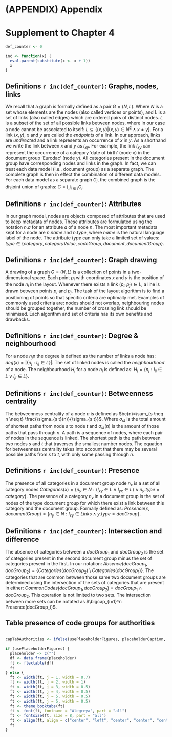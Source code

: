 # (APPENDIX) Appendix {-}
\cleardoublepage
\phantomsection
\addcontentsline{toc}{part}{Appendices}
<!-- \appendixpage* -->
<!-- \setlength\beforechapskip{-\baselineskip} -->

# Supplement to Chapter 4

```r
def_counter <- 0

inc <- function(x) {
  eval.parent(substitute(x <- x + 1))
  x
}
```

\raggedright

## Definitions `r inc(def_counter)`: Graphs, nodes, links

We recall that a graph is formally defined as a pair $G=(N, L)$. Where $N$ is a set whose elements are the nodes (also called vertices or points), and $L$ is a set of links (also called edges) which are ordered pairs of distinct nodes. $L$ is a subset of the set of all possible links between nodes, where in our case a node cannot be associated to itself: $L \subseteq\left\{(x, y)|(x, y) \in N^{2} \wedge x \neq y\right\}$. For a link $(x, y)$, $x$ and $y$ are called the _endpoints_ of a link. In our approach, links are _undirected_ and a link represents an occurrence of $x$ in $y$. As a shorthand we write the link between $x$ and $y$ as $l_{xy}$. For example, the link $l_{xy}$ can represent the occurrence of a category 'date of birth' (node $x$) in the document group 'Eurodac' (node $y$). All categories present in the document group have corresponding nodes and links in the graph. In fact, we can treat each data model (i.e., document group) as a separate graph. The complete graph is then in effect the combination of different data models. For each data model as a separate graph $G_{i}$, the combined graph is the disjoint union of graphs: $G=\bigcup_{i \in I} G_{i}$.

## Definitions `r inc(def_counter)`: Attributes

In our graph model, nodes are objects composed of attributes that are used to keep metadata of nodes. These attributes are formulated using the notation $n.a$ for an attribute $a$ of a node $n$. The most important metadata kept for a node are $n.name$ and $n.type$, where $name$ is the natural language label of the node. The attribute $type$ can only take a limited set of values: $type \in \{category, categoryValue, codeGroup, document, documentGroup\}$.

## Definitions `r inc(def_counter)`: Graph drawing

A drawing of a graph $G=(N,L)$ is a collection of points in a two-dimensional space. Each point $p_i$ with coordinates $x$ and $y$ is the position of the node $n_i$ in the layout. Whenever there exists a link $(p_i, p_j) \in L$, a line is drawn between points $p_i$ and $p_j$. The task of the layout algorithm is to find a positioning of points so that specific criteria are optimally met. Examples of commonly used criteria are: nodes should not overlap, neighbouring nodes should be grouped together, the number of crossing link should be minimised. Each algorithm and set of criteria has its own benefits and drawbacks.

## Definitions `r inc(def_counter)`: Degree & neighbourhood

For a node $n_j$n the degree is defined as the number of links a node has: $deg(x) = \left|\{ n_{j}: l_{ij} \in L \right\}|$. The set of linked nodes is called the _neighbourhood_ of a node. The neighbourhood $H_{i}$ for a node $n_{j}$ is defined as: $H_{i}=\left\{n_{j}: l_{i j} \in L \vee l_{j i} \in L\right\}$.

## Definitions `r inc(def_counter)`: Betweenness centrality

The betweenness centrality of a node $n$ is defined as $bc(n)=\sum_{s \neq n \neq t} \frac{\sigma_{s t}(n)}{\sigma_{s t}}$. Where $\sigma_{st}$ is the total amount of shortest paths from node $s$ to node $t$ and $\sigma_{st}(n)$ is the amount of those paths that pass through $n$. A path is a sequence of nodes, where each pair of nodes in the sequence is linked. The shortest path is the path between two nodes $s$ and $t$ that traverses the smallest number nodes. The equation for betweenness centrality takes into account that there may be several possible paths from $s$ to $t$, with only some passing through $n$.

## Definitions `r inc(def_counter)`: Presence

The presence of all categories in a document group node $n_x$ is a set of all category nodes $Categories(x) = \left\{ n_y \in N: (l_{xy} \in L \vee l_{yx} \in L) \wedge n_y.type=category\right\}$. The presence of a category $n_x$ in a document group is the set of nodes of the type document group for which there exist a link between this category and the document group. Formally defined as: $Presence(x, documentGroup)=\left\{ n_y \in N : l_{xy} \in Links \wedge y.type = docGroup\right\}$.

## Definitions `r inc(def_counter)`: Intersection and difference

The absence of categories between a $docGroup_1$ and $docGroup_2$ is the set of categories present in the second document group minus the set of categories present in the first. In our notation: $Absence(docGroup_1, docGroup_2) = \left\{ Categories(docGroup_2) \setminus Categories(docGroup_1)\right\}$. The categories that are common between those same two document groups are determined using the intersection of the sets of categories that are present in either: $CommonCodes(docGroup_1, docGroup_2)=docGroup_1 \cap docGroup_2$. This operation is not limited to two sets. The intersection between more sets can be notated as $\bigcap_{i=1}^n Presence(docGroup_i)$.

## Table presence of code groups for authorities

```r
```

```r
capTabAuthorities <- ifelse(usePlaceholderFigures, placeholderCaption, "Presence of code groups for EU (Eurodac, SIS, VIS), Greek (HRF), German (GRF), and their relative degree and betweenness centrality.")
```

```r
if (usePlaceholderFigures) {
  placeholder <- c("")
  df <- data.frame(placeholder)
  ft <- flextable(df)
  ft
} else {
  ft <- width(ft, j = 1, width = 0.7)
  ft <- width(ft, j = 2, width = 1)
  ft <- width(ft, j = 3, width = 0.5)
  ft <- width(ft, j = 4, width = 0.5)
  ft <- width(ft, j = 5, width = 0.5)
  ft <- width(ft, j = 5, width = 0.5)
  ft <- theme_booktabs(ft)
  ft <- font(ft, fontname = "Alegreya", part = "all")
  ft <- fontsize(ft, size = 8, part = "all")
  ft <- align(ft, align = c("center", "left", "center", "center", "center", "center"), part = "all")
  ft
}
```

\justifying
